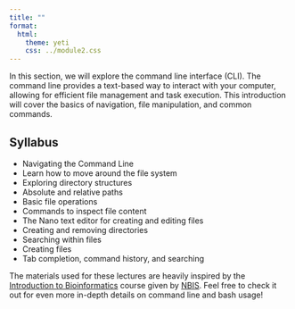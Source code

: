 ```yaml
---
title: ""
format:
  html:
    theme: yeti
    css: ../module2.css
---
```


In this section, we will explore the command line interface (CLI). The command line provides a text-based way to interact with your computer, allowing for efficient file management and task execution. This introduction will cover the basics of navigation, file manipulation, and common commands.

## Syllabus

* Navigating the Command Line
* Learn how to move around the file system
* Exploring directory structures
* Absolute and relative paths
* Basic file operations
* Commands to inspect file content
* The Nano text editor for creating and editing files
* Creating and removing directories
* Searching within files
* Creating files
* Tab completion, command history, and searching

The materials used for these lectures are heavily inspired by the [Introduction to Bioinformatics](https://uppsala.instructure.com/courses/85059) course given by [NBIS](https://nbis.se). Feel free to check it out for even more in-depth details on command line and bash usage!